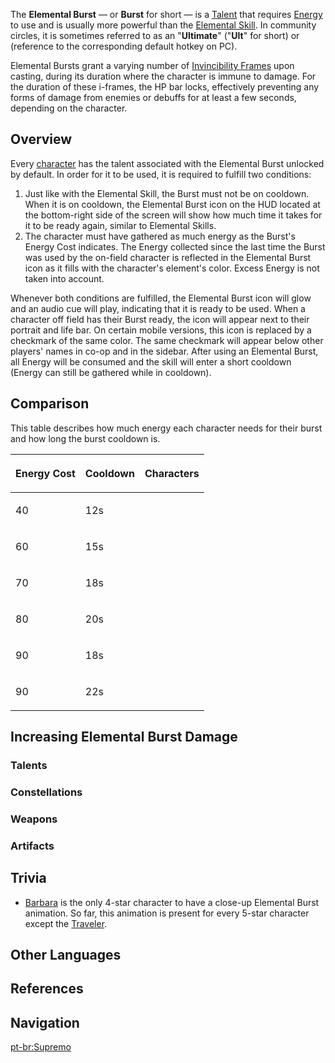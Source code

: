 {{CustomTabs
|tab1=Overview
|tab2=List
}}

<noinclude>{{Terminology Infobox
|type         = Combat Talents
}}</noinclude>
The '''Elemental Burst''' &mdash; or '''Burst''' for short &mdash; is a [[Talent]] that requires [[Energy]] to use and is usually more powerful than the [[Elemental Skill]]. In community circles, it is sometimes referred to as an "'''Ultimate'''" ("'''Ult'''" for short) or {{key|Q}} (reference to the corresponding default hotkey on PC).

Elemental Bursts grant a varying number of [[Invincibility Frames]] upon casting, during its duration where the character is immune to damage. For the duration of these i-frames, the HP bar locks, effectively preventing any forms of damage from enemies or debuffs for at least a few seconds, depending on the character.

==Overview==
Every [[character]] has the talent associated with the Elemental Burst unlocked by default. In order for it to be used, it is required to fulfill two conditions:
# Just like with the Elemental Skill, the Burst must not be on cooldown. When it is on cooldown, the Elemental Burst icon on the HUD located at the bottom-right side of the screen will show how much time it takes for it to be ready again, similar to Elemental Skills.
# The character must have gathered as much energy as the Burst's Energy Cost indicates. The Energy collected since the last time the Burst was used by the on-field character is reflected in the Elemental Burst icon as it fills with the character's element's color. Excess Energy is not taken into account.

Whenever both conditions are fulfilled, the Elemental Burst icon will glow and an audio cue will play, indicating that it is ready to be used. When a character off field has their Burst ready, the icon will appear next to their portrait and life bar. On certain mobile versions, this icon is replaced by a checkmark of the same color. The same checkmark will appear below other players' names in co-op and in the sidebar. After using an Elemental Burst, all Energy will be consumed and the skill will enter a short cooldown (Energy can still be gathered while in cooldown).

==Comparison==
This table describes how much energy each character needs for their burst and how long the burst cooldown is.
{| class="article-table tdc1 tdc2"
!Energy Cost
!Cooldown
!Characters
|-
|40
|12s
|{{Characters by Talent Category List|Energy Cost 40 Talents}}
|-
|60
|15s
|{{Characters by Talent Category List|Energy Cost 60 Talents}}
|-
|70
|18s
|{{Characters by Talent Category List|Energy Cost 70 Talents}}
|-
|80
|20s
|{{Characters by Talent Category List|Energy Cost 80 Talents}}
|-
|90
|18s
|{{Characters by Talent Category List|Energy Cost 90 Talents&18s Cooldown Talents}}
|-
|90
|22s
|{{Characters by Talent Category List|Energy Cost 90 Talents&22s Cooldown Talents}}
|}

==Increasing Elemental Burst Damage==
===Talents===
{{Talents by Category Table|Elemental Burst DMG Increase Talents}}

===Constellations===
{{See also|Elemental Burst Level Increase}}
{{Constellations by Category Table|Elemental Burst DMG Increase Constellations}}

===Weapons===
{{Weapons by Category Table|Elemental Burst DMG Bonus Passive Weapons}}

===Artifacts===
{{Artifacts by Category Table|Elemental Burst DMG Increase Artifacts}}

==Trivia==
*[[Barbara]] is the only 4-star character to have a close-up Elemental Burst animation. So far, this animation is present for every 5-star character except the [[Traveler]].

==Other Languages==
{{Other Languages
|en       = Elemental Burst
|zhs      = 元素爆发
|zhs_rm   = Yuánsù Bàofā
|zht      = 元素爆發
|zht_rm   = Yuánsù Bàofā
|zh_tl    = Elemental Burst
|ja       = {{Rubi|元|げん|素|そ|爆|ばく|発|はつ}}
|ja_rm    = Genso Bakuhatsu<ref>{{Ref/VO|Traveler|戦闘力の単位について…|ja|note=About Measuring Fighting Strength}}</ref>
|ja_tl    = Elemental Explosion
|ko       = {{tt|원소폭발|元素爆發}}
|ko_rm    = Wonso Pokbal
|ko_tl    = Elemental Explosion
|es       = Habilidad Definitiva
|es_tl    = Definitive Ability
|fr       = Déchaînement élémentaire
|fr_tl    = Elemental Unleashing
|ru       = Взрыв стихии
|ru_tl    = Element Explosion
|th       = ท่าไม้ตาย
|th_rm    = Tha maitai
|th_tl    = 
|vi       = {{tt|Kỹ Năng|技能}} {{tt|Nộ|怒}}
|vi_tl    = 
|de       = Spezialfähigkeit
|de_tl    = Special Ability
|id       = Elemental Burst
|pt       = Supremo
|pt_tl    = Supreme
}}

==References==
{{Reflist}}

==Navigation==
{{Element Navbox|state=collapsed}}
{{Talent Type Navbox}}

[[Category:Elemental Bursts| ]]

[[pt-br:Supremo]]
